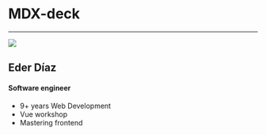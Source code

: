 
# MDX-deck

---


<!-- this will go in the left part of the slide... -->

![](./slides/images/speaker.jpeg)

<!-- ... the rest goes to the right -->

## Eder Díaz

#### Software engineer

- 9+ years Web Development
- Vue workshop
- Mastering frontend
